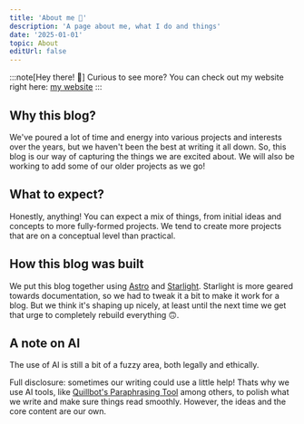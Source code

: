 ```yaml
---
title: 'About me 🔭'
description: 'A page about me, what I do and things'
date: '2025-01-01'
topic: About
editUrl: false
---
```


:::note[Hey there! 👋]
Curious to see more? You can check out my website right here: [my website](https://hafi.is-a.dev/)
:::

## Why this blog?

We've poured a lot of time and energy into various projects and interests over the years, but we haven't been the best at writing it all down. So, this blog is our way of capturing the things we are excited about. We will also be working to add some of our older projects as we go!

## What to expect?

Honestly, anything! You can expect a mix of things, from initial ideas and concepts to more fully-formed projects. We tend to create more projects that are on a conceptual level than practical.

## How this blog was built

We put this blog together using [Astro](https://astro.build/) and [Starlight](https://starlight.astro.build/). Starlight is more geared towards documentation, so we had to tweak it a bit to make it work for a blog. But we think it's shaping up nicely, at least until the next time we get that urge to completely rebuild everything 🙃.

## A note on AI

The use of AI is still a bit of a fuzzy area, both legally and ethically.

Full disclosure: sometimes our writing could use a little help! Thats why we use AI tools, like [Quillbot's Paraphrasing Tool](https://quillbot.com/) among others, to polish what we write and make sure things read smoothly. However, the ideas and the core content are our own.